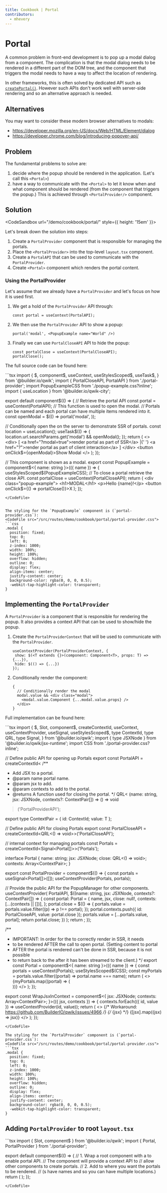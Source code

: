 ```yaml
---
title: Cookbook | Portal
contributors:
  - mhevery
---
```



# Portal

A common problem in front-end development is to pop up a modal dialog from a component. The complication is that the modal dialog needs to be rendered in a different part of the DOM tree, and the component that triggers the modal needs to have a way to affect the location of rendering.

In other frameworks, this is often solved by dedicated API such as [`createPortal()`](https://react.dev/reference/react-dom/createPortal). However such APIs don't work well with server-side rendering and so an alternative approach is needed.

## Alternatives

You may want to consider these modern browser alternatives to modals:
- https://developer.mozilla.org/en-US/docs/Web/HTML/Element/dialog
- https://developer.chrome.com/blog/introducing-popover-api/

## Problem

The fundamental problems to solve are:
1. decide where the popup should be rendered in the application. (Let's call this `<Portal>`)
2. have a way to communicate with the `<Portal>` to let it know when and what component should be rendered (from the component that triggers the popup.) This is achieved through `<PortalProvider/>` component.

## Solution

<CodeSandbox url="/demo/cookbook/portal/"  style={{ height: '15em' }}>
</CodeSandbox>


Let's break down the solution into steps:
1. Create a `PortalProvider` component that is responsible for managing the portals.
1. Place the `<PortalProvider>` into the top-level `layout.tsx` component.
1. Create a `PortalAPI` that can be used to communicate with the `PortalProvider`.
1. Create `<Portal>` component which renders the portal content.


### Using the PortalProvider

Let's assume that we already have a `PortalProvider` and let's focus on how it is used first.
1. We get a hold of the `PortalProvider` API through: 
   ```tsx
   const portal = useContext(PortalAPI);
   ```
2. We then use the `PortalProvider` API to show a popup:
   ```tsx
   portal('modal', <PopupExample name="World" />)
   ```
3. Finally we can use `PortalCloseAPI` API to hide the popup:
   ```tsx
   const portalClose = useContext(PortalCloseAPI);
   portalClose();
   ```

The full source code can be found here:

<CodeFile src="/src/routes/demo/cookbook/portal/index.tsx">
```tsx
import {
  $,
  component$,
  useContext,
  useStylesScoped$,
  useTask$,
} from '@builder.io/qwik';
import { PortalCloseAPI, PortalAPI } from './portal-provider';
import PopupExampleCSS from './popup-example.css?inline';
import { useLocation } from '@builder.io/qwik-city';

export default component$(() => {
  // Retrieve the portal API
  const portal = useContext(PortalAPI);
  // This function is used to open the modal.
  // Portals can be named and each portal can have multiple items rendered into it.
  const openModal = $(() => portal('modal', <PopupExample name="World" />));

  // Conditionally open the <Portal/> on the server to demonstrate SSR of portals.
  const location = useLocation();
  useTask$(() => {
    location.url.searchParams.get('modal') && openModal();
  });
  return (
    <>
      <div>
        [ <a href="?modal=true">render portal as part of SSR</a> |{' '}
        <a href="?">render portal as part of client interaction</a> ]
      </div>
      <button onClick$={openModal}>Show Modal</button>
    </>
  );
});

// This component is shown as a modal.
export const PopupExample = component$<{ name: string }>(({ name }) => {
  useStylesScoped$(PopupExampleCSS);
  // To close a portal retrieve the close API.
  const portalClose = useContext(PortalCloseAPI);
  return (
    <div class="popup-example">
      <h1>MODAL</h1>
      <p>Hello {name}!</p>
      <button onClick$={() => portalClose()}>X</button>
    </div>
  );
});
```
</CodeFile>


The styling for the `PopupExample` component is (`portal-provider.css`):
<CodeFile src="/src/routes/demo/cookbook/portal/portal-provider.css">
```css
.modal {
  position: fixed;
  top: 0;
  left: 0;
  z-index: 1000;
  width: 100%;
  height: 100%;
  overflow: hidden;
  outline: 0;
  display: flex;
  align-items: center;
  justify-content: center;
  background-color: rgba(0, 0, 0, 0.5);
  -webkit-tap-highlight-color: transparent;
}
```
</CodeFile>

## Implementing the `PortalProvider`

A `PortalProvider` is a component that is responsible for rendering the popup. It also provides a context API that can be used to show/hide the popup.

1. Create the `PortalProviderContext` that will be used to communicate with the `PortalProvider`.
   ```tsx
   useContextProvider(PortalProviderContext, {
    show: $(<T extends {}>(component: Component<T>, props: T) => {...}),
    hide: $(() => {...})
   });
   ```
2. Conditionally render the component:
   ```tsx
   {
     // Conditionally render the modal
     modal.value && <div class="modal">
       <modal.value.Component {...modal.value.props} />
     </div>
   }
   ```

Full implementation can be found here:

<CodeFile src="/src/routes/demo/cookbook/portal/portal-provider.tsx">
```tsx
import {
  $,
  Slot,
  component$,
  createContextId,
  useContext,
  useContextProvider,
  useSignal,
  useStylesScoped$,
  type ContextId,
  type QRL,
  type Signal,
} from '@builder.io/qwik';
import { type JSXNode } from '@builder.io/qwik/jsx-runtime';
import CSS from './portal-provider.css?inline';

// Define public API for opening up Portals
export const PortalAPI = createContextId<
  /**
   * Add JSX to a portal.
   * @param name portal name.
   * @param jsx to add.
   * @param contexts to add to the portal.
   * @returns A function used for closing the portal.
   */
  QRL<
    (name: string, jsx: JSXNode, contexts?: ContextPair<any>[]) => () => void
  >
>('PortalProviderAPI');

export type ContextPair<T> = { id: ContextId<T>; value: T };

// Define public API for closing Portals
export const PortalCloseAPI =
  createContextId<QRL<() => void>>('PortalCloseAPI');

// internal context for managing portals
const Portals = createContextId<Signal<Portal[]>>('Portals');

interface Portal {
  name: string;
  jsx: JSXNode;
  close: QRL<() => void>;
  contexts: Array<ContextPair<unknown>>;
}

export const PortalProvider = component$(() => {
  const portals = useSignal<Portal[]>([]);
  useContextProvider(Portals, portals);

  // Provide the public API for the PopupManager for other components.
  useContextProvider(
    PortalAPI,
    $((name: string, jsx: JSXNode, contexts?: ContextPair<any>[]) => {
      const portal: Portal = {
        name,
        jsx,
        close: null!,
        contexts: [...(contexts || [])],
      };
      portal.close = $(() => {
        portals.value = portals.value.filter((p) => p !== portal);
      });
      portal.contexts.push({ id: PortalCloseAPI, value: portal.close });
      portals.value = [...portals.value, portal];
      return portal.close;
    })
  );
  return <Slot />;
});

/**
 * IMPORTANT: In order for the <Portal> to correctly render in SSR, it needs
 * to be rendered AFTER the call to open portal. (Setting content to portal
 * AFTER the portal is rendered can't be done in SSR, because it is not possible
 * to return back to the <Portal/> after it has been streamed to the client.)
 */
export const Portal = component$<{ name: string }>(({ name }) => {
  const portals = useContext(Portals);
  useStylesScoped$(CSS);
  const myPortals = portals.value.filter((portal) => portal.name === name);
  return (
    <>
      {myPortals.map((portal) => (
        <div class="modal">
          <WrapJsxInContext jsx={portal.jsx} contexts={portal.contexts} />
        </div>
      ))}
    </>
  );
});

export const WrapJsxInContext = component$<{
  jsx: JSXNode;
  contexts: Array<ContextPair<any>>;
}>(({ jsx, contexts }) => {
  contexts.forEach(({ id, value }) => useContextProvider(id, value));
  return (
    <>
      {/* Workaround: https://github.com/BuilderIO/qwik/issues/4966 */}
      {/* {jsx} */}
      {[jsx].map((jsx) => jsx)}
    </>
  );
});
```
</CodeFile>

The styling for the `PortalProvider` component is (`portal-provider.css`):
<CodeFile src="/src/routes/demo/cookbook/portal/portal-provider.css">
```tsx
.modal {
  position: fixed;
  top: 0;
  left: 0;
  z-index: 1000;
  width: 100%;
  height: 100%;
  overflow: hidden;
  outline: 0;
  display: flex;
  align-items: center;
  justify-content: center;
  background-color: rgba(0, 0, 0, 0.5);
  -webkit-tap-highlight-color: transparent;
}
```
</CodeFile>


## Adding `PortalProvider` to root `layout.tsx`

<CodeFile src="/src/routes/demo/cookbook/portal/layout.tsx">
```tsx
import { Slot, component$ } from '@builder.io/qwik';
import { Portal, PortalProvider } from './portal-provider';

export default component$(() => {
  // 1. Wrap a root component with a <PortalProvider> to enable portal API.
  //    The <PortalProvider> component will provide a context API to
  //    allow other components to create portals.
  // 2. Add <Portal/> to where you want the portals to be rendered.
  //    (<Portal/>s have names and so you can have multiple <Portal/> locations.)
  return (
    <PortalProvider>
      <Slot />
      <Portal name="modal" />
    </PortalProvider>
  );
});
```
</CodeFile>
